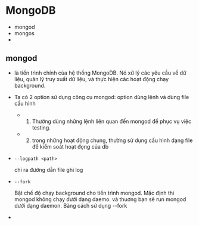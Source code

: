 # MongoDB
- mongod
- mongos
-

## mongod
- là tiến trình chính của hệ thống MongoDB. Nó xử lý các yêu cầu về dữ liệu, quản lý truy xuất dữ liệu, và thực hiện các hoạt động chạy background.
- Ta có 2 option sử dụng công cụ mongod: option dùng lệnh và dùng file cấu hình
  - 1. Thường dùng những lệnh liên quan đến mongod để phục vụ việc testing.
  - 2. trong những hoạt động chung, thường sử dụng cấu hình dạng file để kiểm soát hoạt đọng của db

- ```
  --logpath <path>
  ```
  chỉ ra đường dẫn file ghi log

- ```
  --fork
  ```
  Bật chế độ chạy background cho tiến trình mongod.
  Mặc định thì mongod không chạy dưới dạng daemo. và thuơng bạn sẽ run mongod dưới dạng daemon.
  Bàng cách sử dụng --fork
  
-